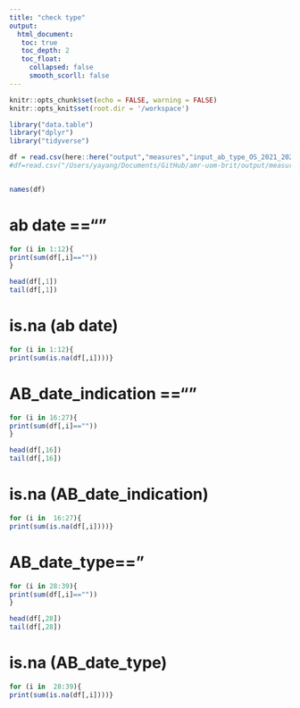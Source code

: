 ```yaml
---
title: "check type"
output: 
  html_document:
   toc: true
   toc_depth: 2
   toc_float:
     collapsed: false
     smooth_scorll: false
---
```


```r
knitr::opts_chunk$set(echo = FALSE, warning = FALSE)
knitr::opts_knit$set(root.dir = '/workspace')
```


```r

library("data.table")
library("dplyr")
library("tidyverse")

```

```r
df = read.csv(here::here("output","measures","input_ab_type_OS_2021_2021-01-01.csv.gz"))
#df=read.csv("/Users/yayang/Documents/GitHub/amr-uom-brit/output/measures/input_ab_type_2019_2019-01-01.csv.gz")


names(df)
```

# ab date ==""

```r
for (i in 1:12){
print(sum(df[,i]==""))
}

head(df[,1])
tail(df[,1])

```

# is.na (ab date)
```r
for (i in 1:12){
print(sum(is.na(df[,i])))}


```

# AB_date_indication ==""
```r

for (i in 16:27){
print(sum(df[,i]==""))
}

head(df[,16])
tail(df[,16])
```

# is.na (AB_date_indication)
```r
for (i in  16:27){
print(sum(is.na(df[,i])))}


```


# AB_date_type=="
```r
for (i in 28:39){
print(sum(df[,i]==""))
}

head(df[,28])
tail(df[,28])
```

# is.na (AB_date_type)
```r
for (i in  28:39){
print(sum(is.na(df[,i])))}


```


